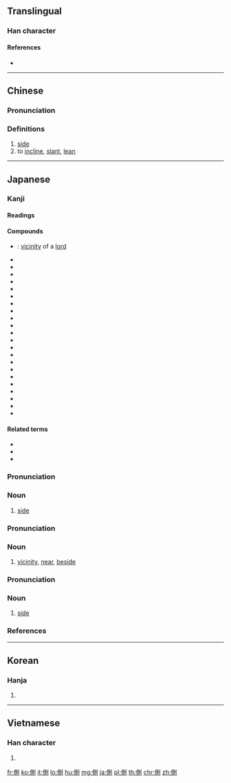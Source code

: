 {{also|侧}}
==Translingual==

===Han character===
{{Han char|rn=9|rad=人|as=09|sn=11|four=22200|canj=OBCN|ids=⿰亻則}}

====References====
* {{Han ref|kx=0111.340|dkj=00897|dj=0238.060|hdz=10189.120|uh=5074|ud=20596|bh=B0BC|bd=45244}}

----

==Chinese==
{{zh-forms|s=侧}}

===Pronunciation===
{{zh-pron
|m=cè
|c=zak1
|h=pfs=chet
|mn=chhek
|mc=y
|oc=y
|ma=
|cat=n,v
}}

===Definitions===
{{zh-hanzi}}

# [[side]]
# to [[incline]], [[slant]], [[lean]]

----

==Japanese==

===Kanji===
{{ja-kanji|grade=4|rs=人09}}

====Readings====
{{ja-readings|goon=[[しき]] (shiki)|kanon=[[しょく]] ([[shoku]])|kanyoon=[[そく]] ([[soku]])|kun=[[かわ]] ([[kawa]]), [[かたわら]] ([[側ら]], [[katawara]]), [[そばめる]] ([[側める]], [[sobameru]])}}

====Compounds====
{{der-top|Compounds}}
* {{ja-r|君側|くんそく}}: [[vicinity]] of a [[lord]]
* {{ja-r|側圧|そくあつ}}
* {{ja-r|側鎖|そくさ}}
* {{ja-r|側室|そくしつ}}
* {{ja-r|側射|そくしゃ}}
* {{ja-r|側車|そくしゃ}}
* {{ja-r|側線|そくせん}}
* {{ja-r|側背|そくはい}}
* {{ja-r|側部|そくぶ}}
* {{ja-r|側聞|そくぶん}}
* {{ja-r|側壁|そくへき}}
* {{ja-r|側辺|そくへん}}
* {{ja-r|側面|そくめん}}
* {{ja-r|側路|そくろ}}
* {{ja-r|側火山|そっかざん}}
* {{ja-r|側近|そっきん}}
* {{ja-r|側溝|そっこう}}
* {{ja-r|側根|そっこん}}
* {{ja-r|側頭|そくとう}}
* {{ja-r|側泳|そばえい}}
* {{ja-r|側杖|そばづえ}}
* {{ja-r|側女|そばめ}}
* {{ja-r|側役|そばやく}}
{{der-bottom}}

====Related terms====
* {{ja-r|側か|ほのか}}
* {{ja-r|側む|そばむ}}
* {{ja-r|側仕え|そばづかえ}}

===Pronunciation===
{{ja-pron|yomi=k|がわ|acc=0|acc_ref=DJR,NHK}}

===Noun===
{{ja-noun|がわ}}

# [[side]]

===Pronunciation===
{{ja-pron|yomi=k|そば|acc=1|acc_ref=DJR,NHK}}

===Noun===
{{ja-noun|そば}}

# [[vicinity]], [[near]], [[beside]]

===Pronunciation===
{{ja-pron|yomi=k|かわ|acc=2|acc_ref=DJR,NHK}}

===Noun===
{{ja-noun|かわ}}

# [[side]]

===References===
<references/>

----

==Korean==

===Hanja===
{{ko-hanja|hangeul=측|rv=cheuk|mr=ch'ŭk}}

# {{defn|lang=ko|sort=人09}}

----

==Vietnamese==

===Han character===
{{vi-hantu|[[trắc]], [[trắt]], [[trặc]]|rs=人09}}

# {{defn|lang=vi|sort=人09}}

[[fr:側]]
[[ko:側]]
[[it:側]]
[[lo:側]]
[[hu:側]]
[[mg:側]]
[[ja:側]]
[[pl:側]]
[[th:側]]
[[chr:側]]
[[zh:側]]